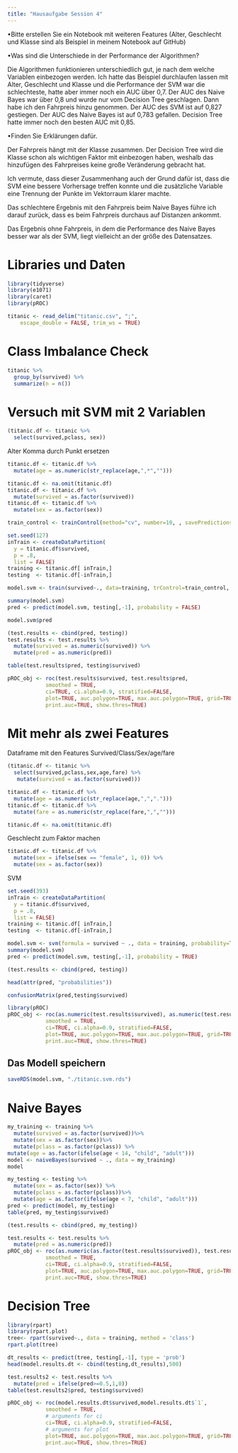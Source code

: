 ---
title: "Hausaufgabe Session 4"
---

•Bitte erstellen Sie ein Notebook mit weiteren Features (Alter, Geschlecht und Klasse sind als Beispiel in meinem Notebook auf GitHub)

•Was sind die Unterschiede in der Performance der Algorithmen?

Die Algorithmen funktionieren unterschiedlich gut, je nach dem welche Variablen einbezogen werden.
Ich hatte das Beispiel durchlaufen lassen mit Alter, Geschlecht und Klasse und die Performance der SVM war die schlechteste, hatte aber immer noch ein AUC über 0,7. Der AUC des Naive Bayes war über 0,8 und wurde nur vom Decision Tree geschlagen.
Dann habe ich den Fahrpreis hinzu genommen. Der AUC des SVM ist auf 0,827 gestiegen. Der AUC des Naive Bayes ist auf 0,783 gefallen. Decision Tree hatte immer noch den besten AUC mit 0,85.


•Finden Sie Erklärungen dafür.

Der Fahrpreis hängt mit der Klasse zusammen. Der Decision Tree wird die Klasse schon als wichtigen Faktor mit einbezogen haben, weshalb das hinzufügen des Fahrpreises keine große Veränderung gebracht hat.

Ich vermute, dass dieser Zusammenhang auch der Grund dafür ist, dass die SVM eine bessere Vorhersage treffen konnte und die zusätzliche Variable eine Trennung der Punkte im Vektorraum klarer machte.

Das schlechtere Ergebnis mit den Fahrpreis beim Naive Bayes führe ich darauf zurück, dass es beim Fahrpreis durchaus auf Distanzen ankommt.

Das Ergebnis ohne Fahrpreis, in dem die Performance des Naive Bayes besser war als der SVM, liegt vielleicht an der größe des Datensatzes.

# Libraries und Daten
```{r}
library(tidyverse)
library(e1071)
library(caret)
library(pROC)
```

```{r}
titanic <- read_delim("titanic.csv", ";", 
    escape_double = FALSE, trim_ws = TRUE)
```

# Class Imbalance Check

```{r}
titanic %>%
  group_by(survived) %>%
  summarize(n = n())
```
# Versuch mit SVM mit 2 Variablen


```{r}
(titanic.df <- titanic %>%
  select(survived,pclass, sex))
```
Alter Komma durch Punkt ersetzen
```{r}
titanic.df <- titanic.df %>%
  mutate(age = as.numeric(str_replace(age,",*","")))

```

```{r}
titanic.df <- na.omit(titanic.df)
titanic.df <- titanic.df %>%
  mutate(survived = as.factor(survived))
titanic.df <- titanic.df %>%
  mutate(sex = as.factor(sex))
```

```{r}
train_control <- trainControl(method="cv", number=10, , savePredictions = TRUE)
```


```{r}
set.seed(127)
inTrain <- createDataPartition(
  y = titanic.df$survived,
  p = .8,
  list = FALSE)
training <- titanic.df[ inTrain,]
testing  <- titanic.df[-inTrain,]
```

```{r}
model.svm <- train(survived~., data=training, trControl=train_control, method="svmLinear")

summary(model.svm)
pred <- predict(model.svm, testing[,-1], probability = FALSE)
```
```{r}
model.svm$pred
```


```{r}
(test.results <- cbind(pred, testing))
test.results <- test.results %>%
  mutate(survived = as.numeric(survived)) %>%
  mutate(pred = as.numeric(pred))
```

```{r}
table(test.results$pred, testing$survived)
```


```{r}
pROC_obj <- roc(test.results$survived, test.results$pred,
            smoothed = TRUE,
            ci=TRUE, ci.alpha=0.9, stratified=FALSE,
            plot=TRUE, auc.polygon=TRUE, max.auc.polygon=TRUE, grid=TRUE,
            print.auc=TRUE, show.thres=TRUE)

```

# Mit mehr als zwei Features

Dataframe mit den Features Survived/Class/Sex/age/fare
```{r}
(titanic.df <- titanic %>%
  select(survived,pclass,sex,age,fare) %>%
   mutate(survived = as.factor(survived)))
```


```{r}
titanic.df <- titanic.df %>%
  mutate(age = as.numeric(str_replace(age,",",".")))
titanic.df <- titanic.df %>%
  mutate(fare = as.numeric(str_replace(fare,",","")))
```

```{r}
titanic.df <- na.omit(titanic.df)
```
Geschlecht zum Faktor machen
```{r}
titanic.df <- titanic.df %>%
  mutate(sex = ifelse(sex == "female", 1, 0)) %>%
  mutate(sex = as.factor(sex))
```

SVM

```{r}
set.seed(393)
inTrain <- createDataPartition(
  y = titanic.df$survived,
  p = .8,
  list = FALSE)
training <- titanic.df[ inTrain,]
testing  <- titanic.df[-inTrain,]
```

```{r}
model.svm <- svm(formula = survived ~ ., data = training, probability=TRUE)
summary(model.svm)
pred <- predict(model.svm, testing[,-1], probability = TRUE)
```

```{r}
(test.results <- cbind(pred, testing))
```
```{r}
head(attr(pred, "probabilities"))
```

```{r}
confusionMatrix(pred,testing$survived)
```


```{r}
library(pROC)
pROC_obj <- roc(as.numeric(test.results$survived), as.numeric(test.results$pred),
            smoothed = TRUE,
            ci=TRUE, ci.alpha=0.9, stratified=FALSE,
            plot=TRUE, auc.polygon=TRUE, max.auc.polygon=TRUE, grid=TRUE,
            print.auc=TRUE, show.thres=TRUE)
```
## Das Modell speichern

```{r}
saveRDS(model.svm, "./titanic.svm.rds")
```


# Naive Bayes

```{r}
my_training <- training %>%
  mutate(survived = as.factor(survived))%>%
  mutate(sex = as.factor(sex))%>%
  mutate(pclass = as.factor(pclass)) %>%
mutate(age = as.factor(ifelse(age < 14, "child", "adult")))
model <- naiveBayes(survived ~ ., data = my_training)
model
```

```{r}
my_testing <- testing %>%
  mutate(sex = as.factor(sex)) %>%
  mutate(pclass = as.factor(pclass))%>%
  mutate(age = as.factor(ifelse(age < 7, "child", "adult")))
pred <- predict(model, my_testing)
table(pred, my_testing$survived)
```


```{r}
(test.results <- cbind(pred, my_testing))
```

```{r}
test.results <- test.results %>%
  mutate(pred = as.numeric(pred))
pROC_obj <- roc(as.numeric(as.factor(test.results$survived)), test.results$pred,
            smoothed = TRUE,
            ci=TRUE, ci.alpha=0.9, stratified=FALSE,
            plot=TRUE, auc.polygon=TRUE, max.auc.polygon=TRUE, grid=TRUE,
            print.auc=TRUE, show.thres=TRUE)

```
# Decision Tree

```{r}
library(rpart)
library(rpart.plot)
tree<- rpart(survived~., data = training, method = 'class')
rpart.plot(tree)
```
```{r}
dt_results <- predict(tree, testing[,-1], type = 'prob')
head(model.results.dt <- cbind(testing,dt_results),500)
```
```{r}
test.results2 <- test.results %>%
  mutate(pred = ifelse(pred>=0.5,1,0))
table(test.results2$pred, testing$survived)
```


```{r}
pROC_obj <- roc(model.results.dt$survived,model.results.dt$`1`,
            smoothed = TRUE,
            # arguments for ci
            ci=TRUE, ci.alpha=0.9, stratified=FALSE,
            # arguments for plot
            plot=TRUE, auc.polygon=TRUE, max.auc.polygon=TRUE, grid=TRUE,
            print.auc=TRUE, show.thres=TRUE)
```